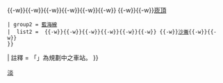 {{鐵道路線
| 模板名稱 = 新北捷運淡海輕軌
| 名稱 = {{Rint|newtaipei|V}} [[新北捷運]][[淡海輕軌]]
| 代表色 = {{新北捷運色彩|淡}}
| 車站列表 = 
 {{Navbox subgroup
 | groupstyle = background: #EEE; border-right:solid 5px {{新北捷運色彩|淡}}; 
 |  liststyle = text-align: center
 | group1 = [[綠山線]]
 |  list1 = {{站|紅樹林}}&nbsp;[[淡水信義線|{{Span-tt|{{Color|{{台北捷運色彩|紅}}|■}}|轉乘臺北捷運淡水信義線}}]]{{-w}}{{站|竿蓁林}}{{-w}}{{站|淡金鄧公}}{{-w}}{{站|淡江大學}}{{-w}}{{站|淡金北新}}{{-w}}{{站|新市一路}}{{-w}}{{站|淡水行政中心}}{{-w}}{{站|濱海義山}}{{-w}}{{站|濱海沙崙}}&nbsp;[[藍海線|{{Span-tt|{{Color|{{新北捷運色彩|淡}}|■}}|轉乘藍海線}}]]{{-w}}{{站|淡海新市鎮}}{{-w}}[[崁頂站|崁頂]]&nbsp;[[三芝輕軌|{{Span-tt|{{Color|{{新北捷運色彩|芝}}|■}}|轉乘三芝輕軌}}]]
 | group2 = [[藍海線]]
 |  list2 = [[淡水站|{{Gray|淡水}}]]&nbsp;[[淡水信義線|{{Span-tt|{{Color|{{台北捷運色彩|紅}}|■}}|轉乘臺北捷運淡水信義線}}]]{{-w}}[[重建街站|{{Gray|重建街}}]]{{-w}}[[淡水老街站|{{Gray|淡水老街}}]]{{-w}}[[紅毛城站|{{Gray|紅毛城}}]]{{-w}}[[滬尾砲台站|{{Gray|滬尾砲台}}]]{{-w}}[[油車口站|{{Gray|油車口}}]]{{-w}}{{站|淡水漁人碼頭}}&nbsp;[[八里輕軌|{{Span-tt|{{Color|{{新北捷運色彩|八}}|■}}|轉乘八里輕軌}}]]{{-w}}[[沙崙站 (新北市)|沙崙]]{{-w}}{{站|臺北海洋大學}}{{-w}}{{站|濱海沙崙}}&nbsp;[[綠山線|{{Span-tt|{{Color|{{新北捷運色彩|淡}}|■}}|轉乘綠山線}}]]
 }}
| 註釋 = 「{{Gray|灰色}}」為規劃中之車站。
}}<noinclude>[[Category:新北捷運路線模板|淡]]</noinclude>